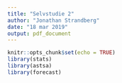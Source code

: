 ```yaml
---
title: "Selvstudie 2"
author: "Jonathan Strandberg"
date: "18 mar 2019"
output: pdf_document
---
```


```r
knitr::opts_chunk$set(echo = TRUE)
library(stats)
library(astsa)
library(forecast)
```

